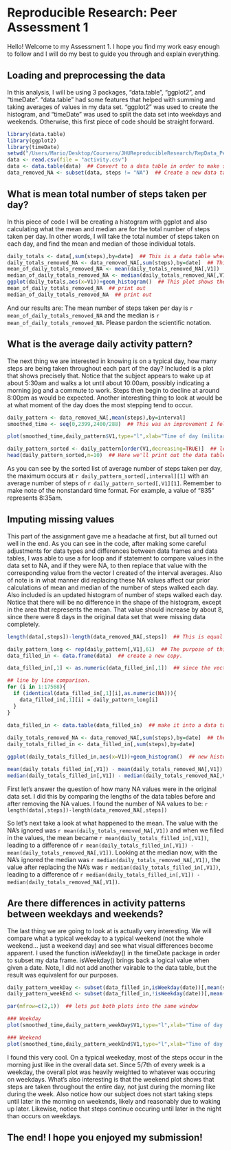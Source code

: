 # Reproducible Research: Peer Assessment 1

Hello!  Welcome to my Assessment 1.  I hope you find my work easy enough to follow and I will do my best to guide you through and explain everything.

## Loading and preprocessing the data

In this analysis, I will be using 3 packages, "data.table", "ggplot2", and "timeDate".  "data.table" had some features that helped with summing and taking averages of values in my data set.  "ggplot2" was used to create the histogram, and "timeDate" was used to split the data set into weekdays and weekends.  Otherwise, this first piece of code should be straight forward.

```r
library(data.table)
library(ggplot2)
library(timeDate)
setwd("/Users/Mario/Desktop/Coursera/JHUReproducibleResearch/RepData_PeerAssessment1")
data <- read.csv(file = "activity.csv")
data <- data.table(data)  ## Convert to a data table in order to make some things easier later.
data_removed_NA <- subset(data, steps != "NA")  ## Create a new data table without NA values.
```

## What is mean total number of steps taken per day?

In this piece of code I will be creating a histogram with ggplot and also calculating what the mean and median are for the total number of steps taken per day.  In other words, I will take the total number of steps taken on each day, and find the mean and median of those individual totals.

```r
daily_totals <- data[,sum(steps),by=date]  ## This is a data table where each row is a date and the steps for that date.
daily_totals_removed_NA <- data_removed_NA[,sum(steps),by=date]  ## This is the same as the previous line, but no NA's.
mean_of_daily_totals_removed_NA <- mean(daily_totals_removed_NA[,V1])  ## This is the mean of total steps taken each day.
median_of_daily_totals_removed_NA <- median(daily_totals_removed_NA[,V1])  ## This is the median of total steps taken each day.
ggplot(daily_totals,aes(x=V1))+geom_histogram()  ## This plot shows the distribution of number of steps taken per day. X is steps, Y is count.
mean_of_daily_totals_removed_NA  ## print out
median_of_daily_totals_removed_NA  ## print out
```

And our results are:  The mean number of steps taken per day is `r mean_of_daily_totals_removed_NA` and the median is `r mean_of_daily_totals_removed_NA`.  Please pardon the scientific notation.

## What is the average daily activity pattern?

The next thing we are interested in knowing is on a typical day, how many steps are being taken throughout each part of the day?  Included is a plot that shows precisely that.  Notice that the subject appears to wake up at about 5:30am and walks a lot until about 10:00am, possibly indicating a morning jog and a commute to work.  Steps then begin to decline at around 8:00pm as would be expected.  Another interesting thing to look at would be at what moment of the day does the most stepping tend to occur.

```r
daily_pattern <- data_removed_NA[,mean(steps),by=interval]
smoothed_time <- seq(0,2399,2400/288)  ## This was an improvement I felt on the independent variable.  Since the time intervals used a nonstandard format, 850 representing 8:50, this led to "gaps" because the value that followed 855 was 900.  So I instead used a sequence with no gaps.

plot(smoothed_time,daily_pattern$V1,type="l",xlab="Time of day (military time)",ylab="Steps per 5 minute interval",main="Average of steps taken within each interval across all days")

daily_pattern_sorted <- daily_pattern[order(V1,decreasing=TRUE)]  ## lets order the data table based on number of steps taken.
head(daily_pattern_sorted,n=10)  ## Here we'll print out the data table and see what's at the top.
```

As you can see by the sorted list of average number of steps taken per day, the maximum occurs at `r daily_pattern_sorted[,interval][1]` with an average number of steps of `r daily_pattern_sorted[,V1][1]`.  Remember to make note of the nonstandard time format.  For example, a value of "835" represents 8:35am.

## Imputing missing values

This part of the assignment gave me a headache at first, but all turned out well in the end.  As you can see in the code, after making some careful adjustments for data types and differences between data frames and data tables, I was able to use a for loop and if statement to compare values in the data set to NA, and if they were NA, to then replace that value with the corresponding value from the vector I created of the interval averages.  Also of note is in what manner did replacing these NA values affect our prior calculations of mean and median of the number of steps walked each day.  Also included is an updated histogram of number of steps walked each day.  Notice that there will be no difference in the shape of the histogram, except in the area that represents the mean.  That value should increase by about 8, since there were 8 days in the original data set that were missing data completely.


```r
length(data[,steps])-length(data_removed_NA[,steps])  ## This is equal to the number of NA values in the data.

daily_pattern_long <- rep(daily_pattern[,V1],61)  ## The purpose of this was to make the vector the same length as the data table, for easy line by line comparison.
data_filled_in <- data.frame(data)  ## create a new copy.

data_filled_in[,1] <- as.numeric(data_filled_in[,1])  ## since the vector has numberic types, best to just make this whole column numeric as well.  Otherwise, the replaced NA's will become numeric types, while the unreplaced original values will be int types.

## line by line comparison.
for (i in 1:17568){  
  if (identical(data_filled_in[,1][i],as.numeric(NA))){
    data_filled_in[,1][i] = daily_pattern_long[i]
  }
}

data_filled_in <- data.table(data_filled_in)  ## make it into a data table again
             
daily_totals_removed_NA <- data_removed_NA[,sum(steps),by=date]  ## these two lines are equivalent to what was done ealier
daily_totals_filled_in <- data_filled_in[,sum(steps),by=date]

ggplot(daily_totals_filled_in,aes(x=V1))+geom_histogram()  ## new histogram.  Only difference is 8 new values at the same location.

mean(daily_totals_filled_in[,V1]) - mean(daily_totals_removed_NA[,V1])  ### difference
median(daily_totals_filled_in[,V1]) - median(daily_totals_removed_NA[,V1])  ### difference

```

First let's answer the question of how many NA values were in the original data set.  I did this by comparing the lengths of the data tables before and after removing the NA values.  I found the number of NA values to be: `r length(data[,steps])-length(data_removed_NA[,steps])`

So let's next take a look at what happened to the mean.  The value with the NA's ignored was `r mean(daily_totals_removed_NA[,V1])` and when we filled in the values, the mean became `r mean(daily_totals_filled_in[,V1])`, leading to a difference of `r mean(daily_totals_filled_in[,V1]) - mean(daily_totals_removed_NA[,V1])`.  Looking at the median now, with the NA's ignored the median was `r median(daily_totals_removed_NA[,V1])`, the value after replacing the NA's was `r median(daily_totals_filled_in[,V1])`, leading to a difference of `r median(daily_totals_filled_in[,V1]) - median(daily_totals_removed_NA[,V1])`.

## Are there differences in activity patterns between weekdays and weekends?

The last thing we are going to look at is actually very interesting.  We will compare what a typical weekday to a typical weekend (not the whole weekend... just a weekend day) and see what visual differences become apparent.  I used the function isWeekday() in the timeDate package in order to subset my data frame.  isWeekday() brings back a logical value when given a date.  Note, I did not add another vairable to the data table, but the result was equivalent for our purposes.

```r

daily_pattern_weekDay <- subset(data_filled_in,isWeekday(date))[,mean(steps),by=interval]  ## subsetting by logical value, isWeekday(), then mean
daily_pattern_weekEnd <- subset(data_filled_in,!isWeekday(date))[,mean(steps),by=interval]  ## subsetting by logical value, isWeekday(), then mean

par(mfrow=c(2,1))  ## lets put both plots into the same window

### Weekday
plot(smoothed_time,daily_pattern_weekDay$V1,type="l",xlab="Time of day (military time)",ylab="Steps per 5 minute interval",main="Weekdays: Average of steps taken within each interval across all days")

### Weekend
plot(smoothed_time,daily_pattern_weekEnd$V1,type="l",xlab="Time of day (military time)",ylab="Steps per 5 minute interval",main="Weekends: Average of steps taken within each interval across all days")
```

I found this very cool.  On a typical weekeday, most of the steps occur in the morning just like in the overall data set.  Since 5/7th of every week is a weekday, the overall plot was heavily weighted to whatever was occuring on weekdays.  What's also interesting is that the weekend plot shows that steps are taken throughout the entire day, not just during the morning like during the week.  Also notice how our subject does not start taking steps until later in the morning on weekends, likely and reasonably due to waking up later.  Likewise, notice that steps continue occuring until later in the night than occurs on weekdays.

## The end! I hope you enjoyed my submission!
